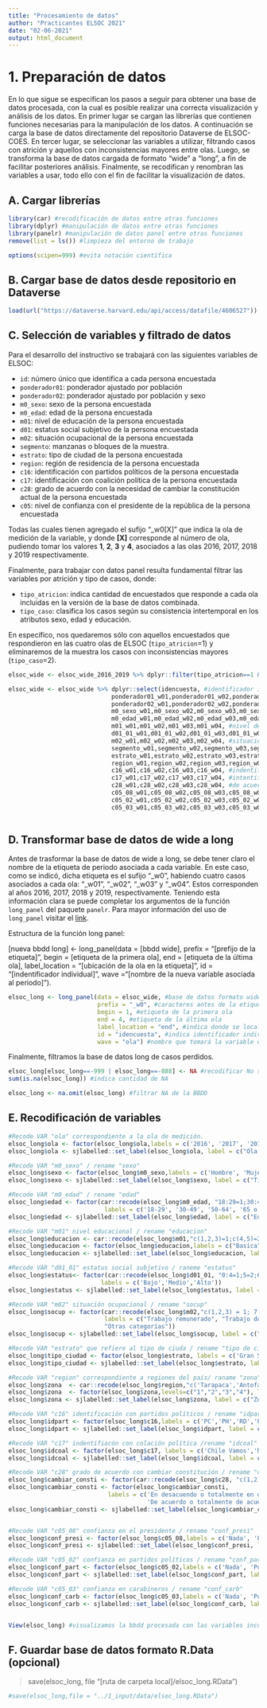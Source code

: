 ```yaml
---
title: "Procesamiento de datos"
author: "Practicantes ELSOC 2021"
date: "02-06-2021"
output: html_document
---
```

# 1. Preparación de datos

En lo que sigue se especifican los pasos a seguir para obtener una base de datos procesada, con la cual es posible realizar una correcta visualización y análisis de los datos. En primer lugar se cargan las librerías que contienen funciones necesarias para la manipulación de los datos. A continuación se carga la base de datos directamente del repositorio Dataverse de ELSOC-COES. En tercer lugar, se seleccionar las variables a utilizar, filtrando casos con atrición y aquellos con inconsistencias mayores entre olas. Luego, se transforma la base de datos cargada de formato "wide" a "long", a fin de facilitar posteriores análisis. Finalmente, se recodifican y renombran las variables a usar, todo ello con el fin de facilitar la visualización de datos. 

## A. Cargar librerías
```r
library(car) #recodificación de datos entre otras funciones
library(dplyr) #manipulación de datos entre otras funciones
library(panelr) #manipulación de datos panel entre otras funciones
remove(list = ls()) #limpieza del entorno de trabajo

options(scipen=999) #evita notación científica
```

## B. Cargar base de datos desde repositorio en Dataverse 
```r
load(url("https://dataverse.harvard.edu/api/access/datafile/4606527")) #cargar bbdd desde url oficial alojado en dataverse 
```

## C. Selección de variables y filtrado de datos

Para el desarrollo del instructivo se trabajará con las siguientes variables de ELSOC:

- `id`: número único que identifica a cada persona encuestada
- `ponderador01`: ponderador ajustado por población
- `ponderador02`: ponderador ajustado por población y sexo
- `m0_sexo`: sexo de la persona encuestada
- `m0_edad`: edad de la persona encuestada
- `m01`: nivel de educación de la persona encuestada
- `d01`: estatus social subjetivo de la persona encuestada
- `m02`: situación ocupacional de la persona encuestada
- `segmento`: manzanas o bloques de la muestra.
- `estrato`: tipo de ciudad de la persona encuestada
- `region`: región de residencia de la persona encuestada
- `c16`: identificación con partidos políticos de la persona encuestada
- `c17`: identificación con coalición política de la persona encuestada
- `c28`: grado de acuerdo con la necesidad de cambiar la constitución actual de la persona encuestada
- `c05`: nivel de confianza con el presidente de la república de la persona encuestada

Todas las cuales tienen agregado el sufijo "_w0[X]" que indica la ola de medición de la variable, y donde **[X]** corresponde al número de ola, pudiendo tomar los valores **1**, **2**, **3** y **4**, asociados a las olas 2016, 2017, 2018 y 2019 respectivamente. 

Finalmente, para trabajar con datos panel resulta fundamental filtrar las variables por atrición y tipo de casos, donde:

- `tipo_atricion`: indica cantidad de encuestados que responde a cada ola incluidas en la versión de la base de datos combinada.
- `tipo_caso`: clasifica los casos según su consistencia intertemporal en los atributos sexo, edad y educación.

En específico, nos quedaremos sólo con aquellos encuestados que respondieron en las cuatro olas de ELSOC (`tipo_atricion`=1) y eliminaremos de la muestra los casos con inconsistencias mayores (`tipo_caso`=2).
 
```r
elsoc_wide <- elsoc_wide_2016_2019 %>% dplyr::filter(tipo_atricion==1 & tipo_caso !=2) #filtrar atrición entre 2016-19 y casos c/inconsistencias mayores

elsoc_wide <- elsoc_wide %>% dplyr::select(idencuesta, #identificador individual
                             ponderador01_w01,ponderador01_w02,ponderador01_w03,ponderador01_w04, #ponderador población
                             ponderador02_w01,ponderador02_w02,ponderador02_w03,ponderador02_w04, #ponderador sexo
                             m0_sexo_w01,m0_sexo_w02,m0_sexo_w03,m0_sexo_w04, #sexo
                             m0_edad_w01,m0_edad_w02,m0_edad_w03,m0_edad_w04, #edad
                             m01_w01,m01_w02,m01_w03,m01_w04, #nivel de educación
                             d01_01_w01,d01_01_w02,d01_01_w03,d01_01_w04, #estatus social subjetivo
                             m02_w01,m02_w02,m02_w03,m02_w04, #situación ocupacional
                             segmento_w01,segmento_w02,segmento_w03,segmento_w04, #manzana o bloque
                             estrato_w01,estrato_w02,estrato_w03,estrato_w04, #ciudad
                             region_w01,region_w02,region_w03,region_w04, #región
                             c16_w01,c16_w02,c16_w03,c16_w04, #indentificación con partido político
                             c17_w01,c17_w02,c17_w03,c17_w04, #intentificación con coalición política
                             c28_w01,c28_w02,c28_w03,c28_w04, #de acuerdo con cambiar la constitución actual
                             c05_08_w01,c05_08_w02,c05_08_w03,c05_08_w04, #confianza en el presidente
                             c05_02_w01,c05_02_w02,c05_02_w03,c05_02_w04, #confianza en partidos políticos
                             c05_03_w01,c05_03_w02,c05_03_w03,c05_03_w04) #confianza en carabineros
                             
```

## D. Transformar base de datos de wide a long

Antes de trasformar la base de datos de wide a long, se debe tener claro el nombre de la etiqueta de periodo asociada a cada variable. En este caso, como se indicó, dicha etiqueta es el sufijo "_w0", habiendo cuatro casos asociados a cada ola: "_w01", "_w02", "_w03" y "_w04". Estos corresponden al años 2016, 2017, 2018 y 2019, respectivamente. Teniendo esta información clara se puede completar los argumentos de la función `long_panel` del paquete `panelr`. Para mayor información del uso de `long_panel` visitar el [link](https://rdrr.io/cran/panelr/man/long_panel.html).

Estructura de la función long panel:

<div class="alert alert-info">
[nueva bbdd long] <- long_panel(data = [bbdd wide], prefix = "[prefijo de la etiqueta]", begin = [etiqueta de la primera ola], end = [etiqueta de la última ola], label_location = "[ubicación de la ola en la etiqueta]", id = "[indentificador individual]", wave ="[nombre de la nueva variable asociada al periodo]").
</div>
```r
elsoc_long <- long_panel(data = elsoc_wide, #base de datos formato wide
                         prefix = "_w0", #caracteres antes de la etiqueta de cada ola
                         begin = 1, #etiqueta de la primera ola
                         end = 4, #etiqueta de la última ola
                         label_location = "end", #indica donde se localiza la etiqueta asociada a la ola 
                         id = "idencuesta", #indica identificador individual
                         wave = "ola") #nombre que tomará la variable que indica periodo. 
```

Finalmente, filtramos la base de datos long de casos perdidos.
```r
elsoc_long[elsoc_long==-999 | elsoc_long==-888] <- NA #recodificar No sabe y No responde en NA
sum(is.na(elsoc_long)) #indica cantidad de NA

elsoc_long <- na.omit(elsoc_long) #filtrar NA de la BBDD
```
## E. Recodificación de variables
```r

#Recode VAR "ola" correspondiente a la ola de medición.
elsoc_long$ola <- factor(elsoc_long$ola,labels = c('2016', '2017', '2018', '2019'))
elsoc_long$ola <- sjlabelled::set_label(elsoc_long$ola, label = c("Ola de Medición")) #etiquetamos variable

#Recode VAR "m0_sexo" / rename "sexo"
elsoc_long$sexo <- factor(elsoc_long$m0_sexo,labels = c('Hombre', 'Mujer'))
elsoc_long$sexo <- sjlabelled::set_label(elsoc_long$sexo, label = c("Tipo de sexo")) #etiquetamos variable

#Recode VAR "m0_edad" / rename "edad"
elsoc_long$edad <- factor(car::recode(elsoc_long$m0_edad, "18:29=1;30:49=2;50:64=3;65:150=4"),
                           labels = c('18-29', '30-49', '50-64', '65 o más'))
elsoc_long$edad <- sjlabelled::set_label(elsoc_long$edad, label = c("Edad en Tramos")) #etiquetamos variable

#Recode VAR "m01" nivel educacional / rename "educacion"
elsoc_long$educacion <- car::recode(elsoc_long$m01,"c(1,2,3)=1;c(4,5)=2;c(6,7)=3;c(8,9,10)=4")
elsoc_long$educacion <- factor(elsoc_long$educacion,labels = c("Basica","Media","Tecnica","Universitaria"))
elsoc_long$educacion <- sjlabelled::set_label(elsoc_long$educacion, label = c("Nivel Educacional")) #etiquetamos variable

#Recode VAR "d01_01" estatus social subjetivo / raneme "estatus"
elsoc_long$estatus<- factor(car::recode(elsoc_long$d01_01, "0:4=1;5=2;6:10=3"),
                          labels = c('Bajo','Medio','Alto'))
elsoc_long$estatus <- sjlabelled::set_label(elsoc_long$estatus, label = c("Estatus Social Subjetivo")) #etiquetamos variable

#Recode VAR "m02" situación ocupacional / rename "socup"
elsoc_long$socup <- factor(car::recode(elsoc_long$m02,"c(1,2,3) = 1; 7 = 2; 6 = 3; 5 = 4; c(4, 8, 9) = 5"),
                           labels = c("Trabajo remunerado", "Trabajo doméstico no remunerado", "Desempleado/a", "Jubilado/a o pensionado/a", 
                           "Otras categorías"))
elsoc_long$socup <- sjlabelled::set_label(elsoc_long$socup, label = c("Situación Ocupacional")) #etiquetamos variable

#Recode VAR "estrato" que refiere al tipo de ciuda / rename "tipo de ciudad"
elsoc_long$tipo_ciudad <- factor(elsoc_long$estrato, labels = c('Gran Santiago', 'Gran Valparaíso', 'Gran Concepción', 'Ciudades grandes', 'Ciudades medianas', 'Ciudades pequeñas'))
elsoc_long$tipo_ciudad <- sjlabelled::set_label(elsoc_long$estrato, label = c("Tipo de ciudad")) #etiquetamos variable

#Recode VAR "region" correspondiente a regiones del país/ raname "zona" relativa a macrozona geográfica.
elsoc_long$zona  <- car::recode(elsoc_long$region,"c('Tarapaca','Antofagasta','Atacama','Coquimbo','Arica')= 1;c('Valparaiso','Lib. Gral. B. Ohiggins','B. Ohiggins', 'Maule','Bio Bio')= 2;c('Araucania','Los Lagos','Aysen','Magallanes','Los Rios')=3 ;'Metropolitana'= 4")
elsoc_long$zona  <- factor(elsoc_long$zona,levels=c("1","2","3","4"), labels = c("Norte","Centro","Sur","Metropolitana"))
elsoc_long$zona <- sjlabelled::set_label(elsoc_long$zona, label = c("Zona Geográfica")) #etiquetamos variable

#Recode VAR "c16" identificación con partidos políticos / rename "idpart"
elsoc_long$idpart <- factor(elsoc_long$c16,labels = c('PC','PH','RD','PRO','EVO','PPD','AMP','PDC','PRI','RN','UDI','PS','PRDS','Otro','Ninguno'))
elsoc_long$idpart <- sjlabelled::set_label(elsoc_long$idpart, label = c("Indentificación con Partido Político")) #etiquetamos variable

#Recode VAR "c17" indentifiacón con colación política /rename "idcoal"
elsoc_long$idcoal <- factor(elsoc_long$c17, labels = c('Chile Vamos','Nueva Mayoría','Frente Amplio', 'Otra','Ninguna'))
elsoc_long$idcoal <- sjlabelled::set_label(elsoc_long$idcoal, label = c("Indentificación con Coalición Política")) #etiquetamos variable

#Recode VAR "c28" grado de acuerdo con cambiar constitución / rename "cambiar_consti"
elsoc_long$cambiar_consti <- factor(car::recode(elsoc_long$c28, "c(1,2)=1;c(3)=2;c(4,5)=3"))
elsoc_long$cambiar_consti <- factor(elsoc_long$cambiar_consti, 
                            labels = c('En desacuendo o totalmente en desacuerdo', 'Ni de acuerdo ni en desacuerdo', 
                                       'De acuerdo o totalmente de acuerdo'))
elsoc_long$cambiar_consti <- sjlabelled::set_label(elsoc_long$cambiar_consti, label = c("Grado de Acuerdo con Cambiar Constitución")) #etiquetamos variable


#Recode VAR "c05_08" confianza en el presidente / rename "conf_presi"
elsoc_long$conf_presi <- factor(elsoc_long$c05_08,labels = c('Nada', 'Poco', 'Algo', 'Bastante', 'Mucho'))
elsoc_long$conf_presi <- sjlabelled::set_label(elsoc_long$conf_presi, label = c("Confianza en el Presidente")) #etiquetamos variable

#Recode VAR "c05_02" confianza en partidos políticos / rename "conf_part"
elsoc_long$conf_part <- factor(elsoc_long$c05_02,labels = c('Nada', 'Poco', 'Algo', 'Bastante', 'Mucho'))
elsoc_long$conf_part <- sjlabelled::set_label(elsoc_long$conf_part, label = c("Confianza en Partidos Políticos")) #etiquetamos variable

#Recode VAR "c05_03" confianza en carabineros / rename "conf_carb"
elsoc_long$conf_carb <- factor(elsoc_long$c05_03,labels = c('Nada', 'Poco', 'Algo', 'Bastante', 'Mucho'))
elsoc_long$conf_carb <- sjlabelled::set_label(elsoc_long$conf_carb, label = c("Confianza en Carabineros")) #etiquetamos variable


View(elsoc_long) #visualizamos la bbdd procesada con las variables incorporadas.
```

## F. Guardar base de datos formato R.Data (opcional)

>save(elsoc_long, file "[ruta de carpeta local]/elsoc_long.RData")

```r
#save(elsoc_long,file = "../1_input/data/elsoc_long.RData")
```

